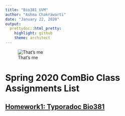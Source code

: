 ```yaml
---
title: "Bio381 UVM"
author: "Ashma Chakrawarti"
date: "January 22, 2020"
output: 
  prettydoc::html_pretty:
    highlight: github
    theme: architect
---
```


![That's me](https://Ashma45.github.io/ChakrawartiBio381/FemaleScience.JPG)

# Spring 2020 ComBio Class Assignments List

## __[Homework1: Typoradoc Bio381](Bio381.html)__